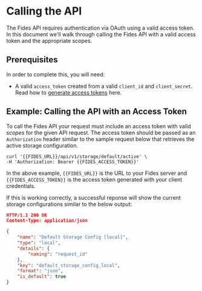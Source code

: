 
# Calling the API

The Fides API requires authentication via OAuth using a valid access token. In this document we'll walk through calling the Fides API with a valid access token and the appropriate scopes.
 

## Prerequisites

In order to complete this, you will need:

* A valid `access_token` created from a valid `client_id` and `client_secret`. Read how to [generate access tokens](/docs/dev-docs/configuration/oauth/generating-tokens) here.

## Example: Calling the API with an Access Token

To call the Fides API your request must include an access token with valid _scopes_ for the given API request. The access token should be passed as an `Authorization` header similar to the sample request below that retrieves the active storage configuration.

```curl filename="GET /api/v1/storage/default/active"
curl '{{FIDES_URL}}/api/v1/storage/default/active' \
-H 'Authorization: Bearer {{FIDES_ACCESS_TOKEN}}'
```

In the above example, `{{FIDES_URL}}` is the URL to your Fides server and `{{FIDES_ACCESS_TOKEN}}` is the access token generated with your client credentials. 

If this is working correctly, a successful reponse will show the current storage configurations similar to the below output:
```json filename="Example authenticated request response"
HTTP/1.1 200 OK
Content-Type: application/json

{
    "name": "Default Storage Config [local]",
    "type": "local",
    "details": {
        "naming": "request_id"
    },
    "key": "default_storage_config_local",
    "format": "json",
    "is_default": true
}
```